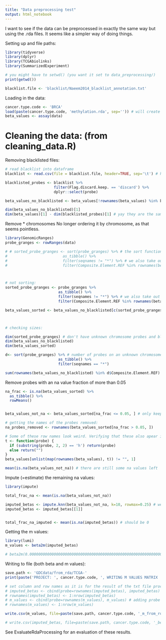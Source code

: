```yaml
---
title: "Data preprocessing test"
output: html_notebook
---
```


I want to see if the data can be preprocessed in exactly the same way but using the .rda files. It seems like a simpler way of doing things.

Setting up and file paths:
```r
library(tidyverse)
library(dplyr)
library(TCGAbiolinks)
library(SummarizedExperiment)

# you might have to setwd() (you want it set to data_preprocessing/)
print(getwd())

blacklist.file <- 'blacklist/Naeem2014_blacklist_annotation.txt'
```


Loading in the data:
```r

cancer.type.code <- 'BRCA'
load(paste(cancer.type.code, 'methylation.rda', sep='')) # will create a variable called 'data'
beta_values <- assay(data)
```


# Cleaning the data: (from cleaning_data.R)

Removing blacklisted files:
```r
# read blacklist into dataframe
blacklist <- read.csv(file = blacklist.file, header=TRUE, sep='\t') # has a column called 'Flag.discard.keep.' which either is 'discard' or 'keep'

blacklisted_probes <- blacklist %>%
                      filter(Flag.discard.keep. == 'discard') %>%
                      dplyr::select(probe)

beta_values_no_blacklisted <- beta_values[!rownames(beta_values) %in% blacklisted_probes$probe, ] # get all rows that are not in blacklisted probes

dim(beta_values_no_blacklisted)[1]
dim(beta_values)[1] - dim(blacklisted_probes)[1] # yay they are the same

```

Remove * chromosomes
No longer ordering it by chromosome, as that seems pointless.
```r
library(GenomicRanges)
probe_granges <- rowRanges(data)

# # sorted_probe_granges <- sort(probe_granges) %>% # the sort function orders by chromosome and start position, 485577 probes
#                         as_tibble() %>%
#                         filter(seqnames != "*") %>% # we also take out unknown (?) chromosomes, get 480457 probes
#                         filter(Composite.Element.REF %in% rownames(beta_values_no_blacklisted)) # getting the ones that were not blacklisted, 293808 probes



# not sorting:
sorted_probe_granges <- probe_granges %>%
                        as_tibble() %>%
                        filter(seqnames != "*") %>% # we also take out unknown (?) chromosomes, get 480457 probes
                        filter(Composite.Element.REF %in% rownames(beta_values_no_blacklisted)) # getting the ones that were not blacklisted, 293808 probes

beta_values_sorted <- beta_values_no_blacklisted[c(sorted_probe_granges$Composite.Element.REF), ] # selecting rows in order of sorted_probe_granges



# checking sizes:

dim(sorted_probe_granges) # don't have unknown chromosome probes and blacklisted probes 
dim(beta_values_no_blacklisted)
dim(beta_values_sorted)

d<- sort(probe_granges) %>% # number of probes on an unknown chromosome
                        as_tibble() %>%
                        filter(seqnames == "*") 

sum(rownames(beta_values_no_blacklisted) %in% d$Composite.Element.REF) # show some of these probes on unknown chomosome are removed from blacklisting


```

Remove probes with an na value fraction of more than 0.05
```r
na_frac <- is.na(beta_values_sorted) %>%
  as_tibble() %>%
  rowMeans()


beta_values_not_na <- beta_values_sorted[na_frac <= 0.05, ] # only keep probes with less than 0.05 na values

# getting the names of the probes removed:
na_probes_removed <- rownames(beta_values_sorted[na_frac > 0.05, ])

# Some of these row names look weird. Verifying that these also apear in the original beta values:
t <- function(probe) {
  if (substring(probe, 2, 2) == 'h') return(probe)
  else return("")
}
beta_values[unlist(map(rownames(beta_values), t)) != "", 1]

mean(is.na(beta_values_not_na)) # there are still some na values left

```



Impute (=estimate) the remaining na values:
```r
library(impute)

total_frac_na <- mean(is.na(beta_values_not_na))

imputed_betas <- impute.knn(beta_values_not_na, k=10, rowmax=0.25) # we allow any row to have max 25% missing data, no more
imputed_betas <- imputed_betas[[1]]


total_frac_na_imputed <- mean(is.na(imputed_betas)) # should be 0


```

Getting the m values:
```r
library(lumi)
m_values <- beta2m(imputed_betas)

# beta2m(0.000000000000000000000000000000000000000000000000000000000000000000000000000001)

```

Writing to file (both beta and m values):
```r
save.path <- 'GDCdata/from_rda/TCGA-'
print(paste('PROJECT: ', cancer.type.code, ', WRITING M VALUES MATRIX ', sep = ''))

# set column and row names as it is for the result of the txt file processing (so it can be run by clean_data_preprocessing)
# imputed_betas <- cbind(probe=rownames(imputed_betas), imputed_betas) # adding probe name as a column
# rownames(imputed_betas) <- 1:nrow(imputed_betas)
# m_values <- cbind(probe=rownames(m_values), m_values) # adding probe name as a column
# rownames(m_values) <- 1:nrow(m_values)

write.csv(m_values, file=paste(save.path, cancer.type.code, '_m_from_rda', sep=''), sep='\t', row.names = TRUE, quote = FALSE)

# write.csv(imputed_betas, file=paste(save.path, cancer.type.code, '_beta_from_rda', sep=''), sep='\t', row.names = TRUE, quote = FALSE)


```

See EvaluateRdaProcessing for an evaluation of these results.














